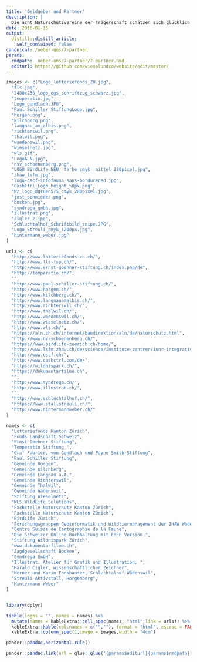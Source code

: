 ```yaml
---
title: 'Geldgeber und Partner'
description: |
  Die acht Naturschutzvereine der Trägerschaft schätzen sich glücklich, auf folgende Geldgeber und Partner zählen zu können: 
date: 2016-01-15
output:
  distill::distill_article:
    self_contained: false
canonical: /ueber-uns/7-partner
params:
  rmdpath: _ueber-uns/7-partner/7-partner.Rmd
  editurl: https://github.com/wieselundco/website/edit/master/
---
```


```r

images <- c("Logo_lotteriefonds_ZH.jpg",
  "fls.jpg",
  "2480x236_logo_egs_schriftzug_schwarz.jpg",
  "temperatio.jpg",
  "Logo_gundlach.JPG",
  "Paul_Schiller_StiftungLogo.jpg",
  "horgen.png",
  "kilchberg.png",
  "langnau_am_albis.png",
  "richterswil.png",
  "thalwil.png",
  "waedenswil.png",
  "wieselnetz.jpg",
  "wls.gif",
  "LogoALN.jpg",
  "nsv_schoenenberg.png",
  "LOGO_BirdLife_NEU__farbe_cmyk__mittel_280pixel.jpg",
  "zhaw_lsfm.jpg",
  "logo-cscf-infofauna_sans-bordurered.jpg",
  "CashCtrl_Logo_height_50px.png",
  "Wz_logo_dgruen575_cmyk_280pixel.jpg",
  "jost_schnieder.png",
  "bocken.jpg",
  "syndrega_gmbh.jpg",
  "illustrat.png",
  "cigler_2.jpg",
  "Schluchtalhof_Schriftbild_snipe.JPG",
  "Logo_Streuli_cmyk_1200px.jpg",
  "hintermann_weber.jpg"
)

urls <- c(
  "http://www.lotteriefonds.zh.ch/",
  "http://www.fls-fsp.ch/",
  "http://www.ernst-goehner-stiftung.ch/index.php/de",
  "http://temperatio.ch/",
  "",
  "http://www.paul-schiller-stiftung.ch/",
  "http://www.horgen.ch/",
  "http://www.kilchberg.ch/",
  "http://www.langnauamalbis.ch/",
  "http://www.richterswil.ch/",
  "http://www.thalwil.ch/",
  "http://www.waedenswil.ch/",
  "http://www.wieselnetz.ch/",
  "http://www.wls.ch/",
  "https://aln.zh.ch/internet/baudirektion/aln/de/naturschutz.html",
  "http://www.nv-schoenenberg.ch/",
  "https://www.birdlife-zuerich.ch/home/",
  "http://www.lsfm.zhaw.ch/de/science/institute-zentren/iunr-integrativeoekologie/geoinformatik.html",
  "http://www.cscf.ch/",
  "http://www.cashctrl.com/de/",
  "https://wildnispark.ch/",
  "https://dokumentarfilme.ch",
  "",
  "http://www.syndrega.ch/",
  "http://www.illustrat.ch/",
  "",
  "http://www.schluchtalhof.ch/",
  "https://www.stallstreuli.ch/",
  "http://www.hintermannweber.ch/"
)

names <- c(
  "Lotteriefonds Kanton Zürich",
  "Fonds Landschaft Schweiz",
  "Ernst Goehner Stiftung",
  "Temperatio Stiftung ",
  "Graf Fabrice, von Gundlach und Payne Smith-Stiftung",
  "Paul Schiller Stiftung",
  "Gemeinde Horgen",
  "Gemeinde Kilchberg",
  "Gemeinde Langnau a.A.",
  "Gemeinde Richterswil",
  "Gemeinde Thalwil",
  "Gemeinde Wädenswil",
  "Stiftung Wieselnetz",
  "WLS WildLife Solutions",
  "Fachstelle Naturschutz Kanton Zürich",
  "Fachstelle Naturschutz Kanton Zürich",
  "BirdLife Zürich",
  "Forschungsgruppen Geoinformatik und Wildtiermanagement der ZHAW Wädenswil",
  "Centre Suisse de Cartographie de la Faune",
  "Die Schweizer Online Buchhaltung mit FREE Version.",
  "Stiftung Wildnispark Zürich",
  "www.dokumentarfilme.ch",
  "Jagdgesellschaft Bocken",
  "Syndrega GmbH",
  "Illustrat, Atelier für Grafik und Illustration, ",
  "Harald Cigler, wissenschaftlicher Zeichner",
  "Werner und Karin Fankhauser, Schluchtalhof Wädenswil",
  "Streuli Aktivstall, Horgenberg",
  "Hintermann Weber"
)


library(dplyr)

tibble(logos = "", names = names) %>%
  mutate(names = kableExtra::cell_spec(names, "html",link = urls)) %>%
  kableExtra::kable(col.names = c("",""), format = "html", escape = FALSE) %>%
  kableExtra::column_spec(1,image = images,width = "4cm")

```



```r
pander::pandoc.horizontal.rule()

pander::pandoc.link(url = glue::glue('{params$editurl}{params$rmdpath}'),text = 'Artikel bearbeiten')
```

<!--http://wieselundco.ch/ueber-uns/7-partner-->
